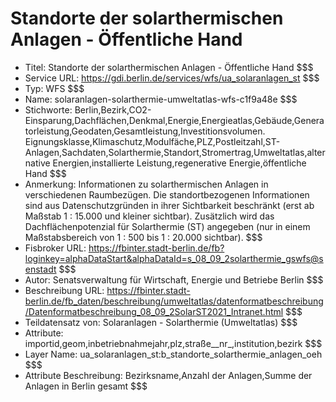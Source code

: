 # Standorte der solarthermischen Anlagen - Öffentliche Hand
- Titel: Standorte der solarthermischen Anlagen - Öffentliche Hand $$$
- Service URL: https://gdi.berlin.de/services/wfs/ua_solaranlagen_st $$$
- Typ: WFS $$$
- Name: solaranlagen-solarthermie-umweltatlas-wfs-c1f9a48e $$$
- Stichworte: Berlin,Bezirk,CO2-Einsparung,Dachflächen,Denkmal,Energie,Energieatlas,Gebäude,Generatorleistung,Geodaten,Gesamtleistung,Investitionsvolumen. Eignungsklasse,Klimaschutz,Modulfäche,PLZ,Postleitzahl,ST-Anlagen,Sachdaten,Solarthermie,Standort,Stromertrag,Umweltatlas,alternative Energien,installierte Leistung,regenerative Energie,öffentliche Hand $$$
- Anmerkung: Informationen zu solarthermischen Anlagen in verschiedenen Raumbezügen. Die standortbezogenen Informationen sind aus Datenschutzgründen in ihrer Sichtbarkeit beschränkt (erst ab Maßstab 1 : 15.000 und kleiner sichtbar). Zusätzlich wird das Dachflächenpotenzial für Solarthermie (ST) angegeben (nur in einem Maßstabsbereich von 1 : 500  bis 1 : 20.000 sichtbar). $$$
- Fisbroker URL: https://fbinter.stadt-berlin.de/fb?loginkey=alphaDataStart&alphaDataId=s_08_09_2solarthermie_gswfs@senstadt $$$
- Autor: Senatsverwaltung für Wirtschaft, Energie und Betriebe Berlin $$$
- Beschreibung URL: https://fbinter.stadt-berlin.de/fb_daten/beschreibung/umweltatlas/datenformatbeschreibung/Datenformatbeschreibung_08_09_2SolarST2021_Intranet.html $$$
- Teildatensatz von: Solaranlagen - Solarthermie (Umweltatlas) $$$
- Attribute: importid,geom,inbetriebnahmejahr,plz,straße__nr_,institution,bezirk $$$
- Layer Name: ua_solaranlagen_st:b_standorte_solarthermie_anlagen_oeh $$$
- Attribute Beschreibung: Bezirksname,Anzahl der Anlagen,Summe der Anlagen in Berlin gesamt $$$
